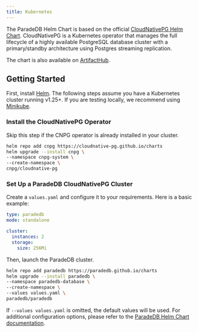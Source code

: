 ```yaml
---
title: Kubernetes
---
```


The ParadeDB Helm Chart is based on the official [CloudNativePG Helm Chart](https://cloudnative-pg.io/). CloudNativePG is a Kubernetes operator that manages the full lifecycle of a highly available
PostgreSQL database cluster with a primary/standby architecture using Postgres streaming replication.

The chart is also available on [ArtifactHub](https://artifacthub.io/packages/helm/paradedb/paradedb).

## Getting Started

First, install [Helm](https://helm.sh/docs/intro/install/). The following steps assume you have a Kubernetes cluster running v1.25+. If you are testing locally, we recommend
using [Minikube](https://minikube.sigs.k8s.io/docs/start/).

### Install the CloudNativePG Operator

Skip this step if the CNPG operator is already installed in your cluster.

```bash
helm repo add cnpg https://cloudnative-pg.github.io/charts
helm upgrade --install cnpg \
--namespace cnpg-system \
--create-namespace \
cnpg/cloudnative-pg
```

### Set Up a ParadeDB CloudNativePG Cluster

Create a `values.yaml` and configure it to your requirements. Here is a basic example:

```yaml
type: paradedb
mode: standalone

cluster:
  instances: 2
  storage:
    size: 256Mi
```

Then, launch the ParadeDB cluster.

```bash
helm repo add paradedb https://paradedb.github.io/charts
helm upgrade --install paradedb \
--namespace paradedb-database \
--create-namespace \
--values values.yaml \
paradedb/paradedb
```

If `--values values.yaml` is omitted, the default values will be used. For additional configuration options, please refer to the [ParadeDB Helm Chart documentation](https://paradedb.github.io/charts/).
